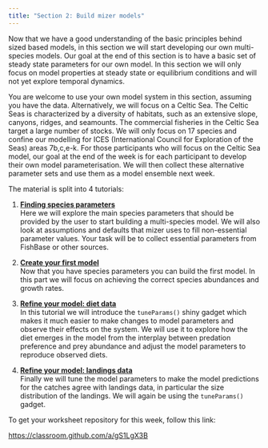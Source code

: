 ```yaml
---
title: "Section 2: Build mizer models"
---
```


Now that we have a good understanding of the basic principles behind sized based models, in this section we will start developing our own multi-species models. Our goal at the end of this section is to have a basic set of steady state parameters for our own model. In this section we will only focus on model properties at steady state or equilibrium conditions and will not yet explore temporal dynamics.

You are welcome to use your own model system in this section, assuming you have the data. Alternatively, we will focus on a Celtic Sea. The  Celtic  Seas  is  characterized  by  a  diversity  of  habitats,  such  as  an extensive  slope,  canyons,  ridges,  and seamounts. The commercial fisheries in the Celtic Sea target a large number of stocks. We will only focus on 17 species and confine our modelling for  ICES (International Council for Exploration of the Seas) areas 7b,c,e-k. For those participants who will focus on the Celtic Sea model, our goal at the end of the week is for each participant to develop their own model parameterisation. We will then collect these alternative parameter sets and use them as a model ensemble next week.

The material is split into 4 tutorials:

1.  [**Finding species parameters**](find-species-parameters.qmd)\
    Here we will explore the main species parameters that should be provided by the user to start building a multi-species model. We will also look at assumptions and defaults that mizer uses to fill non-essential parameter values. Your task will be to collect essential parameters from FishBase or other sources. 

2.  [**Create your first model**](create-first-model.qmd)\
    Now that you have species parameters you can build the first model. In this part we will focus on achieving the correct species abundances and growth rates.
    
3.  [**Refine your model: diet data**](refine-diet.qmd)\
    In this tutorial we will introduce the `tuneParams()` shiny gadget which makes it much easier to make changes to model parameters and observe their effects on the system. We will use it to explore how the diet emerges in the model from the interplay between predation preference and prey abundance and adjust the model parameters to reproduce observed diets. 
    
3.  [**Refine your model: landings data**](refine-landings.qmd)\
    Finally we will tune the model parameters to make the model predictions for the catches agree with landings data, in particular the size distribution of the landings. We will again be using the `tuneParams()` gadget.
    
To get your worksheet repository for this week, follow this link:

<https://classroom.github.com/a/gS1LgX3B>
